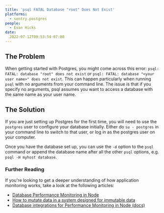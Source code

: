 ```yaml
---
title: 'psql FATAL Database "root" Does Not Exist'
platforms:
  - sentry.postgres
people:
  - Evan Hicks
date:
  2022-07-12T09:53:54-07:00
---
```


## The Problem

When getting started with Postgres, you might come across this error: `psql: FATAL: database "root" does not exist` or `psql: FATAL: database "<your user name>" does not exist`. This can happen particularly when running `psql` with no arguments from your command line. The issue is that if you specify no arguments, psql assumes you want to access a database with the same name as your user name.

## The Solution

If you are just setting up Postgres for the first time, you will need to use the `postgres` user to configure your database initially. Either do `su - postgres` in your command line to switch to that user, or log in as the postgres user on your computer.

Once you have the database set up, you can use the `-d` option to the `psql` command or append the database name after all the other `psql` options, e.g. `psql -H myhost database`.

### Further Reading

If you're looking to get a deeper understanding of how application monitoring works, take a look at the following articles:

- [Database Performance Monitoring in Node](https://blog.sentry.io/2020/12/07/support-for-database-performance-monitoring-in-node)
- [How to mutate data in a system designed for immutable data](https://blog.sentry.io/2019/10/25/how-to-mutate-data-in-a-system-designed-for-immutable-data)
- [Database integrations for Performance Monitoring in Node (docs)](https://docs.sentry.io/platforms/node/performance/database)
